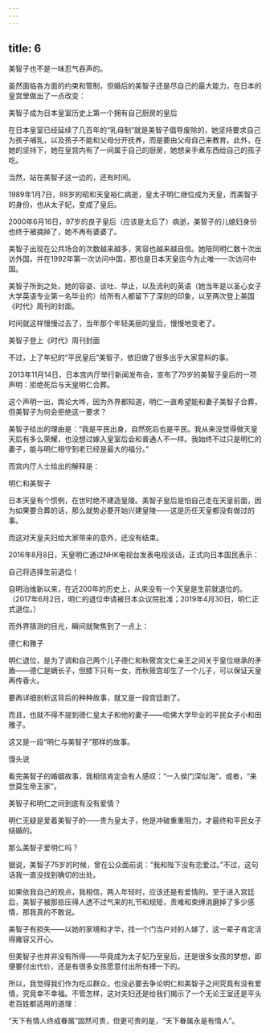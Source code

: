 ```yaml
---
---
---
```

title: 6
---



美智子也不是一味忍气吞声的。

虽然面临各方面的约束和管制，但婚后的美智子还是尽自己的最大能力，在日本的皇宫里做出了一点改变：

美智子成为日本皇室历史上第一个拥有自己厨房的皇后



在日本皇室已经延续了几百年的“乳母制”就是美智子倡导废除的，她坚持要求自己为孩子哺乳，以及孩子不能和父母分开抚养，而是要由父母自己来教育。此外，在她的坚持下，她在皇宫内有了一间属于自己的厨房，她想亲手煮东西给自己的孩子吃。

当然，站在美智子这一边的，还有时间。

1989年1月7日，88岁的昭和天皇裕仁病逝，皇太子明仁继位成为天皇，而美智子的身份，也从太子妃，变成了皇后。

2000年6月16日，97岁的良子皇后（应该是太后了）病逝，美智子的儿媳妇身份也终于被摘掉了，她不再有婆婆了。

美智子出现在公共场合的次数越来越多，笑容也越来越自信。她陪同明仁数十次出访外国，并在1992年第一次访问中国，那也是日本天皇迄今为止唯一一次访问中国。

美智子所到之处，她的容姿、谈吐、举止，以及流利的英语（她当年是以圣心女子大学英语专业第一名毕业的）给所有人都留下了深刻的印象，以至两次登上美国《时代》周刊的封面。

时间就这样慢慢过去了，当年那个年轻美丽的皇后，慢慢地变老了。

美智子登上《时代》周刊封面



不过，上了年纪的“平民皇后”美智子，依旧做了很多出乎大家意料的事。

2013年11月14日，日本宫内厅举行新闻发布会，宣布了79岁的美智子皇后的一项声明：拒绝死后与天皇明仁合葬。

这个声明一出，舆论大哗，因为外界都知道，明仁一直希望能和妻子美智子合葬，但美智子为何会拒绝这一要求？

美智子给出的理由是：“我是平民出身，自然死后也是平民。我从来没觉得做天皇天后有多么荣耀，也没想过嫁入皇室后会和普通人不一样。我始终不过只是明仁的妻子，能与明仁相守到老已经是最大的福分。”

而宫内厅人士给出的解释是：

明仁和美智子



日本天皇有个惯例，在世时绝不建造皇陵。美智子皇后是怕自己走在天皇前面，因为如果要合葬的话，那么就势必要开始兴建皇陵——这是历任天皇都没有做过的事。

而这对天皇夫妇给大家带来的意外，还没有结束。

2016年8月8日，天皇明仁通过NHK电视台发表电视谈话，正式向日本国民表示：

自己将选择生前退位！

自明治维新以来，在近200年的历史上，从来没有一个天皇是生前就退位的。（2017年6月2日，明仁的退位申请被日本众议院批准；2019年4月30日，明仁正式退位。）

而外界猜测的目光，瞬间就聚焦到了一点上：

德仁和雅子



明仁退位，是为了调和自己两个儿子德仁和秋筱宫文仁亲王之间关于皇位继承的矛盾——德仁是嫡长子，但膝下只有一女，而秋筱宫却生了一个儿子，可以保证天皇再传香火。

要再详细剖析这背后的种种故事，就又是一段宫廷剧了。

而且，也就不得不提到德仁皇太子和他的妻子——哈佛大学毕业的平民女子小和田雅子。

这又是一段“明仁与美智子”那样的故事。

馒头说

看完美智子的婚姻故事，我相信肯定会有人感叹：“一入侯门深似海”，或者，“来世莫生帝王家”。

美智子和明仁之间到底有没有爱情？

明仁无疑是爱着美智子的——贵为皇太子，他是冲破重重阻力，才最终和平民女子结婚的。

那么美智子爱明仁吗？

据说，美智子75岁的时候，曾在公众面前说：“我和陛下没有恋爱过。”不过，这句话我一直没找到确切的出处。

如果依我自己的观点，我相信，两人年轻时，应该还是有爱情的。至于进入宫廷后，美智子被那些压得人透不过气来的礼节和规矩，责难和束缚消磨掉了多少感情，那我真的不敢说。

美智子有损失——以她的家境和才华，找一个门当户对的人嫁了，这一辈子肯定活得雍容又开心。

但美智子也并非没有所得——毕竟成为太子妃乃至皇后，还是很多女孩的梦想，即便要付出代价，还是有很多女孩愿意付出所有搏一下的。

所以，我觉得我们作为吃瓜群众，也没必要去争论明仁和美智子之间究竟有没有爱情，究竟幸不幸福。不管怎样，这对夫妇还是给我们揭示了一个无论王室还是平头老百姓都适用的道理：

“天下有情人终成眷属”固然可贵，但更可贵的是，“天下眷属永是有情人”。